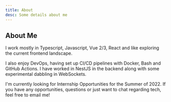 ```yaml
---
title: About
desc: Some details about me
---
```


## About Me

I work mostly in Typescript, Javascript, Vue 2/3, React and like exploring the current frontend landscape.

I also enjoy DevOps, having set up CI/CD pipelines with Docker, Bash and GitHub Actions. I have worked in NestJS in the backend along with some experimental dabbling in WebSockets.

I'm currently looking for Internship Opportunities for the Summer of 2022. If you have any opportunities, questions or just want to chat regarding tech, feel free to email me!
